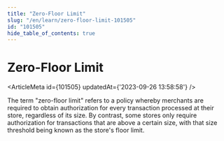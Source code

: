```yaml
---
title: "Zero-Floor Limit"
slug: "/en/learn/zero-floor-limit-101505"
id: "101505"
hide_table_of_contents: true
---
```



# Zero-Floor Limit

<ArticleMeta id={101505} updatedAt={'2023-09-26 13:58:58'} />
<div className='border-solid border-b border-t-0 my-4 border-[var(--ifm-color-gray-300)]' />

The term "zero-floor limit" refers to a policy whereby merchants are required to obtain authorization for every transaction processed at their store, regardless of its size. By contrast, some stores only require authorization for transactions that are above a certain size, with that size threshold being known as the store's floor limit.
